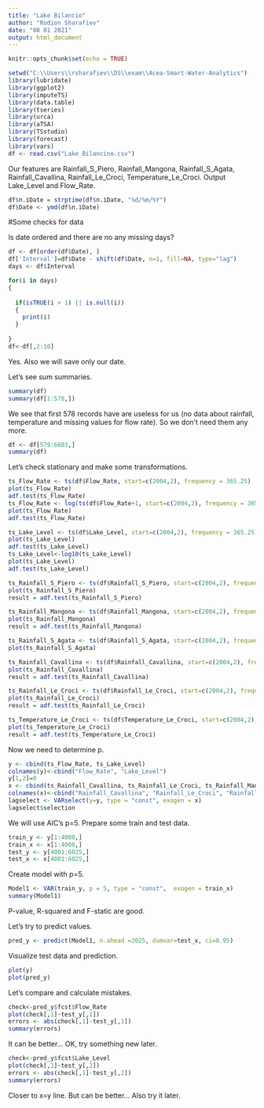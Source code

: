 ```yaml
---
title: "Lake Bilancio"
author: "Rodion Sharafiev"
date: "08 01 2021"
output: html_document
---
```



```r
knitr::opts_chunk$set(echo = TRUE)

```



```r
setwd("C:\\Users\\rsharafiev\\DS\\exam\\Acea-Smart-Water-Analytics")
library(lubridate)
library(ggplot2)
library(imputeTS)
library(data.table)
library(tseries)
library(urca)
library(aTSA)
library(TSstudio)
library(forecast)
library(vars)
df <- read.csv("Lake_Bilancino.csv")
```


Our features are Rainfall_S_Piero, Rainfall_Mangona, Rainfall_S_Agata, Rainfall_Cavallina, Rainfall_Le_Croci, Temperature_Le_Croci.
Output Lake_Level and Flow_Rate.


```r
df$п.їDate = strptime(df$п.їDate, "%d/%m/%Y")
df$Date <- ymd(df$п.їDate)
```
#Some checks for data

Is date ordered and there are no any missing days?
```r
df <- df[order(df$Date), ]
df['Interval']=df$Date - shift(df$Date, n=1, fill=NA, type="lag")
days <- df$Interval

for(i in days)
{
  
  if(isTRUE(i > 1) || is.null(i))
  {
    print(i)
  }
    
}
df<-df[,2:10]
```
Yes. Also we will save only our date.

Let's see sum summaries.
```r

summary(df)
summary(df[1:578,])
```
We see that first 578 records have are useless for us (no data about rainfall, temperature and missing values for flow rate).
So we don't need them any more.
```r
df <- df[579:6603,]
summary(df)
```
Let's check stationary and make some transformations.
```r
ts_Flow_Rate <- ts(df$Flow_Rate, start=c(2004,2), frequency = 365.25)
plot(ts_Flow_Rate)
adf.test(ts_Flow_Rate)
ts_Flow_Rate <- log(ts(df$Flow_Rate+1, start=c(2004,2), frequency = 365.25))
plot(ts_Flow_Rate)
adf.test(ts_Flow_Rate)
```
```r
ts_Lake_Level <- ts(df$Lake_Level, start=c(2004,2), frequency = 365.25)
plot(ts_Lake_Level)
adf.test(ts_Lake_Level)
ts_Lake_Level<-log10(ts_Lake_Level)
plot(ts_Lake_Level)
adf.test(ts_Lake_Level)
```
```r
ts_Rainfall_S_Piero <- ts(df$Rainfall_S_Piero, start=c(2004,2), frequency = 365.25)
plot(ts_Rainfall_S_Piero)
result = adf.test(ts_Rainfall_S_Piero)

```
```r
ts_Rainfall_Mangona <- ts(df$Rainfall_Mangona, start=c(2004,2), frequency = 365.25)
plot(ts_Rainfall_Mangona)
result = adf.test(ts_Rainfall_Mangona)

```
```r
ts_Rainfall_S_Agata <- ts(df$Rainfall_S_Agata, start=c(2004,2), frequency = 365.25)
plot(ts_Rainfall_S_Agata)

```
```r
ts_Rainfall_Cavallina <- ts(df$Rainfall_Cavallina, start=c(2004,2), frequency = 365.25)
plot(ts_Rainfall_Cavallina)
result = adf.test(ts_Rainfall_Cavallina)

```
```r
ts_Rainfall_Le_Croci <- ts(df$Rainfall_Le_Croci, start=c(2004,2), frequency = 365.25)
plot(ts_Rainfall_Le_Croci)
result = adf.test(ts_Rainfall_Le_Croci)

```
```r
ts_Temperature_Le_Croci <- ts(df$Temperature_Le_Croci, start=c(2004,2), frequency = 365.25)
plot(ts_Temperature_Le_Croci)
result = adf.test(ts_Temperature_Le_Croci)

```

Now we need to determine p.
```r
y <- cbind(ts_Flow_Rate, ts_Lake_Level)
colnames(y)<-cbind("Flow_Rate", "Lake_Level")
y[1,2]=0
x <- cbind(ts_Rainfall_Cavallina, ts_Rainfall_Le_Croci, ts_Rainfall_Mangona, ts_Rainfall_S_Agata, ts_Rainfall_S_Piero, ts_Temperature_Le_Croci)
colnames(x)<-cbind("Rainfall_Cavallina", "Rainfall_Le_Croci", "Rainfall_Mangona", "Rainfall_S_Agata", "Rainfall_S_Piero", "Temperature_Le_Croci")
lagselect <- VARselect(y=y, type = "const", exogen = x)
lagselect$selection
```
We will use AIC's p=5.
Prepare some train and test data.
```r
train_y <- y[1:4000,]
train_x <- x[1:4000,]
test_y <- y[4001:6025,]
test_x <- x[4001:6025,]
```

Create model with p=5.
```r
Model1 <- VAR(train_y, p = 5, type = "const",  exogen = train_x)
summary(Model1)
```
P-value, R-squared and F-static are good.

Let's try to predict values.
```r
pred_y <- predict(Model1, n.ahead =2025, dumvar=test_x, ci=0.95)

```

Visualize test data and prediction.
```r

plot(y)
plot(pred_y)
```
Let's compare and calculate mistakes.
```r

check<-pred_y$fcst$Flow_Rate
plot(check[,1]~test_y[,1])
errors <- abs(check[,1]-test_y[,1])
summary(errors)

```
It can be better... OK, try something new later.
```r
check<-pred_y$fcst$Lake_Level
plot(check[,1]~test_y[,2])
errors <- abs(check[,1]-test_y[,2])
summary(errors)
```
Closer to x=y line. But can be better... Also try it later.
